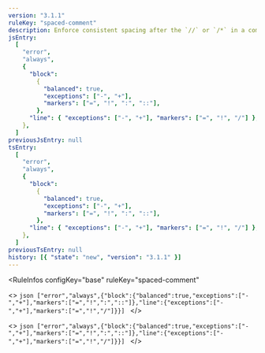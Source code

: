 ```yaml
---
version: "3.1.1"
ruleKey: "spaced-comment"
description: Enforce consistent spacing after the `//` or `/*` in a comment
jsEntry:
  [
    "error",
    "always",
    {
      "block":
        {
          "balanced": true,
          "exceptions": ["-", "+"],
          "markers": ["=", "!", ":", "::"],
        },
      "line": { "exceptions": ["-", "+"], "markers": ["=", "!", "/"] },
    },
  ]
previousJsEntry: null
tsEntry:
  [
    "error",
    "always",
    {
      "block":
        {
          "balanced": true,
          "exceptions": ["-", "+"],
          "markers": ["=", "!", ":", "::"],
        },
      "line": { "exceptions": ["-", "+"], "markers": ["=", "!", "/"] },
    },
  ]
previousTsEntry: null
history: [{ "state": "new", "version": "3.1.1" }]
---
```


<RuleInfos 
  configKey="base" 
  ruleKey="spaced-comment" 
>
  <>
    ```json
    ["error","always",{"block":{"balanced":true,"exceptions":["-","+"],"markers":["=","!",":","::"]},"line":{"exceptions":["-","+"],"markers":["=","!","/"]}}]
    ```
  </>

  <>
    ```json
    ["error","always",{"block":{"balanced":true,"exceptions":["-","+"],"markers":["=","!",":","::"]},"line":{"exceptions":["-","+"],"markers":["=","!","/"]}}]
    ```
  </>
</RuleInfos>
